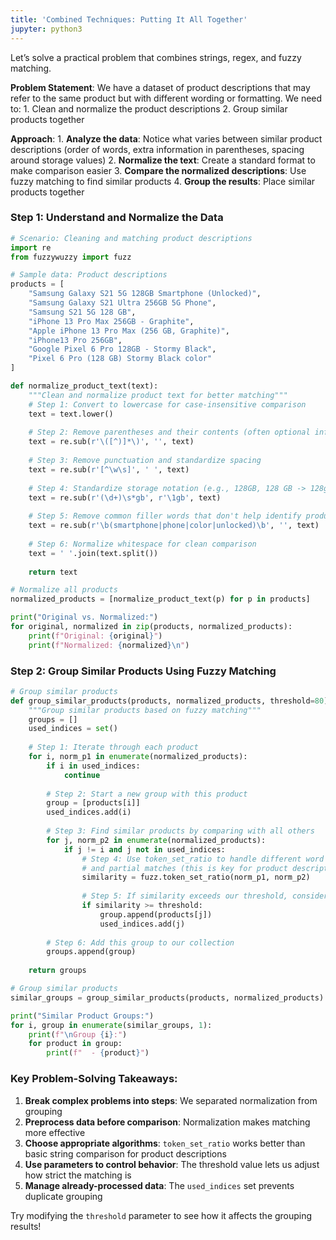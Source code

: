 ```yaml
---
title: 'Combined Techniques: Putting It All Together'
jupyter: python3
---
```



Let's solve a practical problem that combines strings, regex, and fuzzy matching.

**Problem Statement**: We have a dataset of product descriptions that may refer to the same product but with different wording or formatting. We need to:
1. Clean and normalize the product descriptions
2. Group similar products together

**Approach**:
1. **Analyze the data**: Notice what varies between similar product descriptions (order of words, extra information in parentheses, spacing around storage values)
2. **Normalize the text**: Create a standard format to make comparison easier
3. **Compare the normalized descriptions**: Use fuzzy matching to find similar products
4. **Group the results**: Place similar products together

### Step 1: Understand and Normalize the Data

```python
# Scenario: Cleaning and matching product descriptions
import re
from fuzzywuzzy import fuzz

# Sample data: Product descriptions
products = [
    "Samsung Galaxy S21 5G 128GB Smartphone (Unlocked)",
    "Samsung Galaxy S21 Ultra 256GB 5G Phone",
    "Samsung S21 5G 128 GB",
    "iPhone 13 Pro Max 256GB - Graphite",
    "Apple iPhone 13 Pro Max (256 GB, Graphite)",
    "iPhone13 Pro 256GB",
    "Google Pixel 6 Pro 128GB - Stormy Black",
    "Pixel 6 Pro (128 GB) Stormy Black color"
]
```

```python
def normalize_product_text(text):
    """Clean and normalize product text for better matching"""
    # Step 1: Convert to lowercase for case-insensitive comparison
    text = text.lower()
    
    # Step 2: Remove parentheses and their contents (often optional info)
    text = re.sub(r'\([^)]*\)', '', text)
    
    # Step 3: Remove punctuation and standardize spacing
    text = re.sub(r'[^\w\s]', ' ', text)
    
    # Step 4: Standardize storage notation (e.g., 128GB, 128 GB -> 128gb)
    text = re.sub(r'(\d+)\s*gb', r'\1gb', text)
    
    # Step 5: Remove common filler words that don't help identify products
    text = re.sub(r'\b(smartphone|phone|color|unlocked)\b', '', text)
    
    # Step 6: Normalize whitespace for clean comparison
    text = ' '.join(text.split())
    
    return text
```

```python
# Normalize all products
normalized_products = [normalize_product_text(p) for p in products]

print("Original vs. Normalized:")
for original, normalized in zip(products, normalized_products):
    print(f"Original: {original}")
    print(f"Normalized: {normalized}\n")
```

### Step 2: Group Similar Products Using Fuzzy Matching

```python
# Group similar products
def group_similar_products(products, normalized_products, threshold=80):
    """Group similar products based on fuzzy matching"""
    groups = []
    used_indices = set()
    
    # Step 1: Iterate through each product
    for i, norm_p1 in enumerate(normalized_products):
        if i in used_indices:
            continue
            
        # Step 2: Start a new group with this product
        group = [products[i]]
        used_indices.add(i)
        
        # Step 3: Find similar products by comparing with all others
        for j, norm_p2 in enumerate(normalized_products):
            if j != i and j not in used_indices:
                # Step 4: Use token_set_ratio to handle different word orders
                # and partial matches (this is key for product description matching!)
                similarity = fuzz.token_set_ratio(norm_p1, norm_p2)
                
                # Step 5: If similarity exceeds our threshold, consider it a match
                if similarity >= threshold:
                    group.append(products[j])
                    used_indices.add(j)
        
        # Step 6: Add this group to our collection
        groups.append(group)
    
    return groups
```

```python
# Group similar products
similar_groups = group_similar_products(products, normalized_products)

print("Similar Product Groups:")
for i, group in enumerate(similar_groups, 1):
    print(f"\nGroup {i}:")
    for product in group:
        print(f"  - {product}")
```

### Key Problem-Solving Takeaways:

1. **Break complex problems into steps**: We separated normalization from grouping
2. **Preprocess data before comparison**: Normalization makes matching more effective
3. **Choose appropriate algorithms**: `token_set_ratio` works better than basic string comparison for product descriptions
4. **Use parameters to control behavior**: The threshold value lets us adjust how strict the matching is
5. **Manage already-processed data**: The `used_indices` set prevents duplicate grouping

Try modifying the `threshold` parameter to see how it affects the grouping results!

